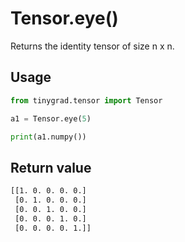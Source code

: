 # Tensor.eye()

Returns the identity tensor of size n x n.

## Usage
```python copy
from tinygrad.tensor import Tensor

a1 = Tensor.eye(5)

print(a1.numpy())
```

## Return value
```bash
[[1. 0. 0. 0. 0.]
 [0. 1. 0. 0. 0.]
 [0. 0. 1. 0. 0.]
 [0. 0. 0. 1. 0.]
 [0. 0. 0. 0. 1.]]
```